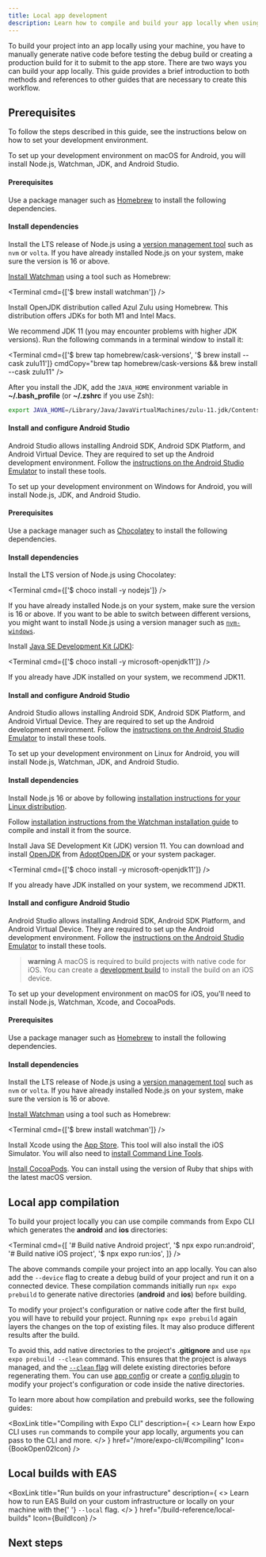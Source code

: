 ```yaml
---
title: Local app development
description: Learn how to compile and build your app locally when using Expo.
---
```



To build your project into an app locally using your machine, you have to manually generate native code before testing the debug build or creating a production build for it to submit to the app store. There are two ways you can build your app locally. This guide provides a brief introduction to both methods and references to other guides that are necessary to create this workflow.

## Prerequisites

To follow the steps described in this guide, see the instructions below on how to set your development environment.

<Collapsible summary="Android">

<Tabs>

<Tab label='macOS'>

To set up your development environment on macOS for Android, you will install Node.js, Watchman, JDK, and Android Studio.

#### Prerequisites

Use a package manager such as [Homebrew](https://brew.sh/) to install the following dependencies.

#### Install dependencies

<Step label="1">

Install the LTS release of Node.js using a [version management tool](https://nodejs.org/en/download/package-manager) such as `nvm` or `volta`. If you have already installed Node.js on your system, make sure the version is 16 or above.

</Step>

<Step label="2">

[Install Watchman](https://facebook.github.io/watchman/docs/install#macos) using a tool such as Homebrew:

<Terminal cmd={['$ brew install watchman']} />

</Step>

<Step label="3">

Install OpenJDK distribution called Azul Zulu using Homebrew. This distribution offers JDKs for both M1 and Intel Macs.

We recommend JDK 11 (you may encounter problems with higher JDK versions). Run the following commands in a terminal window to install it:

<Terminal
  cmd={['$ brew tap homebrew/cask-versions', '$ brew install --cask zulu11']}
  cmdCopy="brew tap homebrew/cask-versions && brew install --cask zulu11"
/>

After you install the JDK, add the `JAVA_HOME` environment variable in **~/.bash_profile** (or **~/.zshrc** if you use Zsh):

```bash
export JAVA_HOME=/Library/Java/JavaVirtualMachines/zulu-11.jdk/Contents/Home
```

</Step>

#### Install and configure Android Studio

Android Studio allows installing Android SDK, Android SDK Platform, and Android Virtual Device. They are required to set up the Android development environment. Follow the [instructions on the Android Studio Emulator](/workflow/android-studio-emulator/) to install these tools.

</Tab>

<Tab label='Windows'>

To set up your development environment on Windows for Android, you will install Node.js, JDK, and Android Studio.

#### Prerequisites

Use a package manager such as [Chocolatey](https://chocolatey.org/) to install the following dependencies.

#### Install dependencies

<Step label="1">

Install the LTS version of Node.js using Chocolatey:

<Terminal cmd={['$ choco install -y nodejs']} />

If you have already installed Node.js on your system, make sure the version is 16 or above. If you want to be able to switch between different versions, you might want to install Node.js using a version manager such as [`nvm-windows`](https://github.com/coreybutler/nvm-windows).

</Step>

<Step label="2">

Install [Java SE Development Kit (JDK)](https://openjdk.org/projects/jdk/11/):

<Terminal cmd={['$ choco install -y microsoft-openjdk11']} />

If you already have JDK installed on your system, we recommend JDK11.

</Step>

#### Install and configure Android Studio

Android Studio allows installing Android SDK, Android SDK Platform, and Android Virtual Device. They are required to set up the Android development environment. Follow the [instructions on the Android Studio Emulator](/workflow/android-studio-emulator/) to install these tools.

</Tab>

<Tab label="Linux">

To set up your development environment on Linux for Android, you will install Node.js, Watchman, JDK, and Android Studio.

#### Install dependencies

<Step label="1">

Install Node.js 16 or above by following [installation instructions for your Linux distribution](https://nodejs.org/en/download/package-manager).

</Step>

<Step label="2">

Follow [installation instructions from the Watchman installation guide](https://facebook.github.io/watchman/docs/install#linux) to compile and install it from the source.

</Step>

<Step label="3">

Install Java SE Development Kit (JDK) version 11. You can download and install [OpenJDK](http://openjdk.java.net/) from [AdoptOpenJDK](https://adoptopenjdk.net/) or your system packager.

<Terminal cmd={['$ choco install -y microsoft-openjdk11']} />

If you already have JDK installed on your system, we recommend JDK11.

</Step>

#### Install and configure Android Studio

Android Studio allows installing Android SDK, Android SDK Platform, and Android Virtual Device. They are required to set up the Android development environment. Follow the [instructions on the Android Studio Emulator](/workflow/android-studio-emulator/) to install these tools.

</Tab>

</Tabs>

</Collapsible>

<Collapsible summary="iOS">

> **warning** A macOS is required to build projects with native code for iOS. You can create a [development build](/develop/development-builds/introduction/) to install the build on an iOS device.

To set up your development environment on macOS for iOS, you'll need to install Node.js, Watchman, Xcode, and CocoaPods.

#### Prerequisites

Use a package manager such as [Homebrew](https://brew.sh/) to install the following dependencies.

#### Install dependencies

<Step label="1">

Install the LTS release of Node.js using a [version management tool](https://nodejs.org/en/download/package-manager) such as `nvm` or `volta`. If you have already installed Node.js on your system, make sure the version is 16 or above.

</Step>

<Step label="2">

[Install Watchman](https://facebook.github.io/watchman/docs/install#macos) using a tool such as Homebrew:

<Terminal cmd={['$ brew install watchman']} />

</Step>

<Step label="3">

Install Xcode using the [App Store](https://apps.apple.com/us/app/xcode/id497799835?mt=12). This tool will also install the iOS Simulator. You will also need to [install Command Line Tools](/workflow/ios-simulator/#install-xcode-command-line-tools).

</Step>

<Step label="4">

[Install CocoaPods](https://guides.cocoapods.org/using/getting-started.html). You can install using the version of Ruby that ships with the latest macOS version.

</Step>

</Collapsible>

## Local app compilation

To build your project locally you can use compile commands from Expo CLI which generates the **android** and **ios** directories:

<Terminal
  cmd={[
    '# Build native Android project',
    '$ npx expo run:android',
    '# Build native iOS project',
    '$ npx expo run:ios',
  ]}
/>

The above commands compile your project into an app locally. You can also add the `--device` flag to create a debug build of your project and run it on a connected device. These compilation commands initially run `npx expo prebuild` to generate native directories (**android** and **ios**) before building.

To modify your project's configuration or native code after the first build, you will have to rebuild your project. Running `npx expo prebuild` again layers the changes on the top of existing files. It may also produce different results after the build.

To avoid this, add native directories to the project's **.gitignore** and use `npx expo prebuild --clean` command. This ensures that the project is always managed, and the [`--clean` flag](/workflow/prebuild/#clean) will delete existing directories before regenerating them. You can use [app config](/workflow/configuration/) or create a [config plugin](/config-plugins/introduction/) to modify your project's configuration or code inside the native directories.

To learn more about how compilation and prebuild works, see the following guides:

<BoxLink
  title="Compiling with Expo CLI"
  description={
    <>
      Learn how Expo CLI uses <CODE>run</CODE> commands to compile your app locally, arguments you
      can pass to the CLI and more.
    </>
  }
  href="/more/expo-cli/#compiling"
  Icon={BookOpen02Icon}
/>

<BoxLink
  title="Prebuild"
  description="Learn how Expo CLI generates native code of your project before compiling it."
  href="/workflow/prebuild"
  Icon={BookOpen02Icon}
/>

## Local builds with EAS

<BoxLink
  title="Run builds on your infrastructure"
  description={
    <>
      Learn how to run EAS Build on your custom infrastructure or locally on your machine with the{' '}
      <CODE>--local</CODE> flag.
    </>
  }
  href="/build-reference/local-builds"
  Icon={BuildIcon}
/>

## Next steps

<BoxLink
  title="Production builds locally"
  description="Learn how to create a production build for your app that is ready to be submitted to app stores."
  href="/deploy/build-project/#production-builds-locally"
  Icon={BookOpen02Icon}
/>
